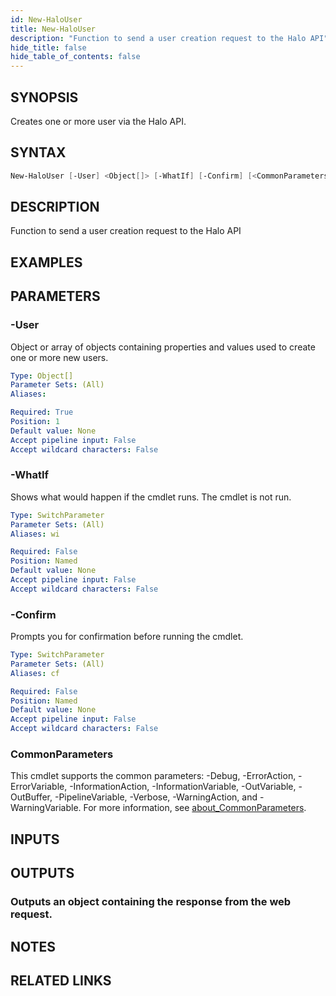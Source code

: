 ```yaml
---
id: New-HaloUser
title: New-HaloUser
description: "Function to send a user creation request to the Halo API"
hide_title: false
hide_table_of_contents: false
---
```


## SYNOPSIS

Creates one or more user via the Halo API.

## SYNTAX

```powershell
New-HaloUser [-User] <Object[]> [-WhatIf] [-Confirm] [<CommonParameters>]
```

## DESCRIPTION

Function to send a user creation request to the Halo API

## EXAMPLES

## PARAMETERS

### -User

Object or array of objects containing properties and values used to create one or more new users.

```yaml
Type: Object[]
Parameter Sets: (All)
Aliases:

Required: True
Position: 1
Default value: None
Accept pipeline input: False
Accept wildcard characters: False
```

### -WhatIf

Shows what would happen if the cmdlet runs.
The cmdlet is not run.

```yaml
Type: SwitchParameter
Parameter Sets: (All)
Aliases: wi

Required: False
Position: Named
Default value: None
Accept pipeline input: False
Accept wildcard characters: False
```

### -Confirm

Prompts you for confirmation before running the cmdlet.

```yaml
Type: SwitchParameter
Parameter Sets: (All)
Aliases: cf

Required: False
Position: Named
Default value: None
Accept pipeline input: False
Accept wildcard characters: False
```

### CommonParameters

This cmdlet supports the common parameters: -Debug, -ErrorAction, -ErrorVariable, -InformationAction, -InformationVariable, -OutVariable, -OutBuffer, -PipelineVariable, -Verbose, -WarningAction, and -WarningVariable. For more information, see [about_CommonParameters](http://go.microsoft.com/fwlink/?LinkID=113216).

## INPUTS

## OUTPUTS

### Outputs an object containing the response from the web request.

## NOTES

## RELATED LINKS
